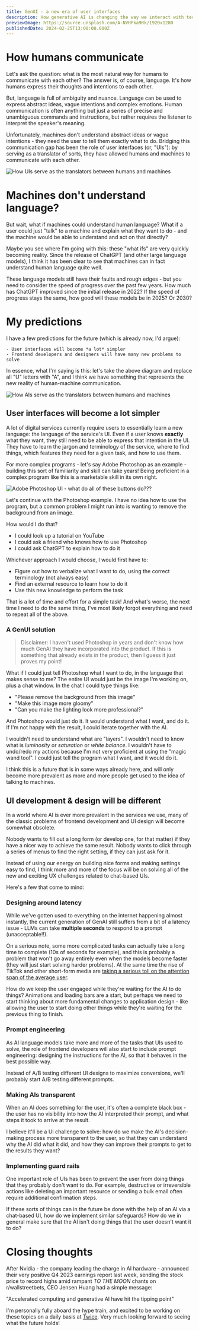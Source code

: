 ```yaml
---
title: GenUI - a new era of user interfaces
description: How generative AI is changing the way we interact with technology
previewImage: https://source.unsplash.com/A-NVHPka9Rk/1920x1280
publishedDate: 2024-02-25T13:00:00.000Z
---
```


# How humans communicate

Let's ask the question: what is the most natural way for humans to communicate
with each other? The answer is, of course, language. It's how humans express
their thoughts and intentions to each other.

But, language is full of ambiguity and nuance. Language can be used to express
abstract ideas, vague intentions and complex emotions. Human communication is
often anything but just a series of precise and unambiguous commands and
instructions, but rather requires the listener to interpret the speaker's
meaning.

Unfortunately, machines don't understand abstract ideas or vague intentions -
they need the user to tell them exactly what to do. Bridging this communication
gap has been the role of user interfaces (or, "UIs"): by serving as a translator
of sorts, they have allowed humans and machines to communicate with each other.

![How UIs serve as the translators between humans and machines](/images/ui-flowchart.png)

# Machines don't understand language?

But wait, what if machines could understand human language? What if a user could
just "talk" to a machine and explain what they want to do - and the machine
would be able to understand and act on that directly?

Maybe you see where I'm going with this: these "what ifs" are very quickly
becoming reality. Since the release of ChatGPT (and other large language
models), I think it has been clear to see that machines can in fact understand
human language quite well.

These language models still have their faults and rough edges - but you need to
consider the speed of progress over the past few years. How much has ChatGPT
improved since the initial release in 2022? If the speed of progress stays the
same, how good will these models be in 2025? Or 2030?

# My predictions

I have a few predictions for the future (which is already now, I'd argue):

    - User interfaces will become *a lot* simpler
    - Frontend developers and designers will have many new problems to solve

In essence, what I'm saying is this: let's take the above diagram and replace
all "U" letters with "A", and I think we have something that represents the new
reality of human-machine communication.

![How AIs serve as the translators between humans and machines](/images/ai-flowchart.png)

## User interfaces will become a lot simpler

A lot of digital services currently require users to essentially learn a new
language: the language of the service's UI. Even if a user knows **exactly**
what they want, they still need to be able to express that intention in the UI.
They have to learn the jargon and terminology of the service, where to find
things, which features they need for a given task, and how to use them.

For more complex programs - let's say Adobe Photoshop as an example - building
this sort of familiarity and skill can take years! Being proficient in a complex
program like this is a marketable skill in its own right.

![Adobe Photoshop UI - what do all of these buttons do???](/images/photoshop-ui.jpeg)

Let's continue with the Photoshop example. I have no idea how to use the
program, but a common problem I might run into is wanting to remove the
background from an image.

How would I do that?

- I could look up a tutorial on YouTube
- I could ask a friend who knows how to use Photoshop
- I could ask ChatGPT to explain how to do it

Whichever approach I would choose, I would first have to:

- Figure out how to verbalize what I want to do, using the correct terminology
  (not always easy)
- Find an external resource to learn how to do it
- Use this new knowledge to perform the task

That is a lot of time and effort for a simple task! And what's worse, the next
time I need to do the same thing, I've most likely forgot everything and need to
repeat all of the above.

### A GenUI solution

> Disclaimer: I haven't used Photoshop in years and don't know how much GenAI
> they have incorporated into the product. If this is something that already
> exists in the product, then I guess it just proves my point!

What if I could just tell Photoshop what I want to do, in the language that
makes sense to me? The entire UI would just be the image I'm working on, plus a
chat window. In the chat I could type things like:

- "Please remove the background from this image"
- "Make this image more gloomy"
- "Can you make the lighting look more professional?"

And Photoshop would just do it. It would understand what I want, and do it. If
I'm not happy with the result, I could iterate together with the AI.

I wouldn't need to understand what are "layers". I wouldn't need to know what is
_luminosity_ or _saturation_ or _white balance_. I wouldn't have to undo/redo my
actions because I'm not very proficient at using the "magic wand tool". I could
just tell the program what I want, and it would do it.

I think this is a future that is in some ways already here, and will only become
more prevalent as more and more people get used to the idea of talking to
machines.

## UI development & design will be different

In a world where AI is ever more prevalent in the services we use, many of the
classic problems of frontend development and UI design will become somewhat
obsolete.

Nobody wants to fill out a long form (or develop one, for that matter) if they
have a nicer way to achieve the same result. Nobody wants to click through a
series of menus to find the right setting, if they can just ask for it.

Instead of using our energy on building nice forms and making settings easy to
find, I think more and more of the focus will be on solving all of the new and
exciting UX challenges related to chat-based UIs.

Here's a few that come to mind:

### Designing around latency

While we've gotten used to everything on the internet happening almost
instantly, the current generation of GenAI still suffers from a bit of a latency
issue - LLMs can take **multiple seconds** to respond to a prompt
(unacceptable!!).

On a serious note, some more complicated tasks can actually take a long time to
complete (10s of seconds for example), and this is probably a problem that won't
go away entirely even when the models become faster (they will just start
solving harder problems). At the same time the rise of TikTok and other
short-form media are
[taking a serious toll on the attention span of the average user](https://medium.com/digital-reflections/tiktok-effect-on-attention-span-12211b0a06a1).

How do we keep the user engaged while they're waiting for the AI to do things?
Animations and loading bars are a start, but perhaps we need to start thinking
about more fundamental changes to application design - like allowing the user to
start doing other things while they're waiting for the previous thing to finish.

### Prompt engineering

As AI language models take more and more of the tasks that UIs used to solve,
the role of frontend developers will also start to include prompt engineering:
designing the instructions for the AI, so that it behaves in the best possible
way.

Instead of A/B testing different UI designs to maximize conversions, we'll
probably start A/B testing different prompts.

### Making AIs transparent

When an AI does something for the user, it's often a complete black box - the
user has no visibility into how the AI interpreted their prompt, and what steps
it took to arrive at the result.

I believe it'll be a UI challenge to solve: how do we make the AI's
decision-making process more transparent to the user, so that they can
understand why the AI did what it did, and how they can improve their prompts to
get to the results they want?

### Implementing guard rails

One important role of UIs has been to prevent the user from doing things that
they probably don't want to do. For example, destructive or irreversible actions
like deleting an important resource or sending a bulk email often require
additional confirmation steps.

If these sorts of things can in the future be done with the help of an AI via a
chat-based UI, how do we implement similar safeguards? How do we in general make
sure that the AI isn't doing things that the user doesn't want it to do?

# Closing thoughts

After Nvidia - the company leading the charge in AI hardware - announced their
very positive Q4 2023 earnings report last week, sending the stock price to
record highs amid rampant _TO THE MOON_ chants on r/wallstreetbets, CEO Jensen
Huang had a simple message:

"Accelerated computing and generative AI have hit the tipping point"

I'm personally fully aboard the hype train, and excited to be working on these
topics on a daily basis at [Twice](https://twicecommerce.com). Very much looking
forward to seeing what the future holds!
